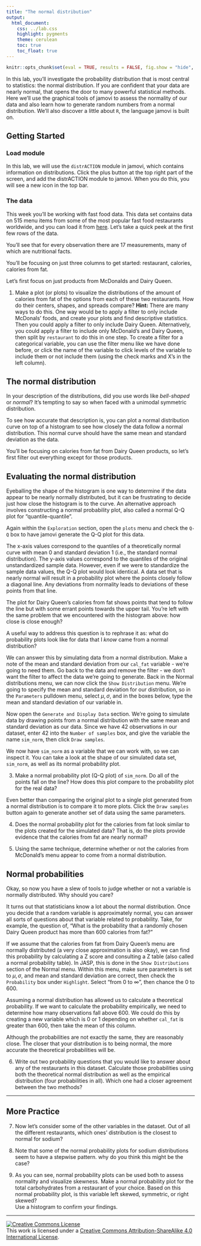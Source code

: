 ```yaml
---
title: "The normal distribution"
output:
  html_document:
    css: ../lab.css
    highlight: pygments
    theme: cerulean
    toc: true
    toc_float: true
---
```


```r
knitr::opts_chunk$set(eval = TRUE, results = FALSE, fig.show = "hide", message = FALSE)
```

In this lab, you'll investigate the probability distribution that is most central to statistics: the normal distribution.
If you are confident that your data are nearly normal, that opens the door to many powerful statistical methods.
Here we'll use the graphical tools of jamovi to assess the normality of our data and also learn how to generate random numbers from a normal distribution. We'll also discover a little about `R`, the language jamovi is built on.

## Getting Started

### Load module

In this lab, we will use the `distrACTION` module in jamovi, which contains information on distributions. Click the plus button at the top right part of the screen, and add the distrACTION module to jamovi. When you do this, you will see a new icon in the top bar.

### The data

This week you'll be working with fast food data.
This data set contains data on 515 menu items from some of the most popular fast food restaurants worldwide, and you can load it from [here](./data/fastfood.csv).
Let's take a quick peek at the first few rows of the data.

You'll see that for every observation there are 17 measurements, many of which are nutritional facts.

You'll be focusing on just three columns to get started: restaurant, calories, calories from fat.

Let's first focus on just products from McDonalds and Dairy Queen.

1.  Make a plot (or plots) to visualize the distributions of the amount of calories from fat of the options from each of these two restaurants. How do their centers, shapes, and spreads compare?
**Hint:** There are many ways to do this. One way would be to apply a filter to only include McDonals' foods, and create your plots and find descriptive statistics. Then you could apply a filter to only include Dairy Queen. Alternatively, you could apply a filter to include only McDonald's and Dairy Queen, then split by `restaurant` to do this in one step. To create a filter for a categorical variable, you can use the filter menu like we have done before, or click the name of the variable to click levels of the variable to include them or not include them (using the check marks and X's in the left column).

## The normal distribution

In your description of the distributions, did you use words like *bell-shaped* or *normal*?
It's tempting to say so when faced with a unimodal symmetric distribution.

To see how accurate that description is, you can plot a normal distribution curve on top of a histogram to see how closely the data follow a normal distribution.
This normal curve should have the same mean and standard deviation as the data.

You'll be focusing on calories from fat from Dairy Queen products, so let's first filter out everything except for those products.


<!-- can't do in jamovi

Open the `Distributions` menu and select `Normal` in the continuous section. We want to work with our actual data, so click `Generate and Display Data` to show those options. Move `cal_fat` into the `Get variable from data set` box so that we can inspect it further.

Next we want to compare this to the normal distribution, so open the `Assess Fit` section of this same page. Check the box `Histogram vs. theoreitcal pdf` to overlay a density histogram with a normal distribution with the same mean and standard deviation.

The difference between a frequency histogram and a density histogram is that while in a frequency histogram the *heights* of the bars add up to the total number of observations, in a density histogram the *areas* of the bars add up to 1.
The area of each bar can be calculated as simply the height *times* the width of the bar.
Using a density histogram allows us to properly overlay a normal distribution curve over the histogram since the curve is a normal probability density function that also has area under the curve of 1.
Frequency and density histograms both display the same exact shape; they only differ in their y-axis.
You can verify this by creating a frequency histogram of the same variable in the `Descriptives` menu. 

2.  Based on the this plot, does it appear that the data follow a nearly normal distribution? -->

## Evaluating the normal distribution

Eyeballing the shape of the histogram is one way to determine if the data appear to be nearly normally distributed, but it can be frustrating to decide just how close the histogram is to the curve.
An alternative approach involves constructing a normal probability plot, also called a normal Q-Q plot for "quantile-quantile".

Again within the `Exploration` section, open the `plots` menu and check the `Q-Q` box to have jamovi generate the Q-Q plot for this data.

The x-axis values correspond to the quantiles of a theoretically normal curve with mean 0 and standard deviation 1 (i.e., the standard normal distribution).
The y-axis values correspond to the quantiles of the original unstandardized sample data.
However, even if we were to standardize the sample data values, the Q-Q plot would look identical.
A data set that is nearly normal will result in a probability plot where the points closely follow a diagonal line.
Any deviations from normality leads to deviations of these points from that line.

The plot for Dairy Queen's calories from fat shows points that tend to follow the line but with some errant points towards the upper tail.
You're left with the same problem that we encountered with the histogram above: how close is close enough?

A useful way to address this question is to rephrase it as: what do probability plots look like for data that I *know* came from a normal distribution?

We can answer this by simulating data from a normal distribution. Make a note of the mean and standard deviation from our `cal_fat` variable - we're going to need them. Go back to the data and remove the filter - we don't want the filter to affect the data we're going to generate. Back in the Normal distributions menu, we can now click the `Show Distribution` menu. We're going to specify the mean and standard deviation for our distribution, so in the `Parameters` pulldown menu, select $\mu, \sigma$, and in the boxes below, type the mean and standard deviation of our variable in.

Now open the `Generate and Display Data` section. We're going to simulate data by drawing points from a normal distribution with the same mean and standard deviation as our data. Since we have 42 observations in our dataset, enter 42 into the `Number of samples` box, and give the variable the name `sim_norm`, then click `Draw samples`.

We now have `sim_norm` as a variable that we can work with, so we can inspect it. You can take a look at the shape of our simulated data set, `sim_norm`, as well as its normal probability plot.

3.  Make a normal probability plot (Q-Q plot) of `sim_norm`. Do all of the points fall on the line? How does this plot compare to the probability plot for the real data?

Even better than comparing the original plot to a single plot generated from a normal distribution is to compare it to more plots. Click the `Draw samples` button again to generate another set of data using the same parameters.

4.  Does the normal probability plot for the calories from fat look similar to the plots created for the simulated data?
    That is, do the plots provide evidence that the calories from fat are nearly normal?

5.  Using the same technique, determine whether or not the calories from McDonald's menu appear to come from a normal distribution.

## Normal probabilities

Okay, so now you have a slew of tools to judge whether or not a variable is normally distributed.
Why should you care?

It turns out that statisticians know a lot about the normal distribution.
Once you decide that a random variable is approximately normal, you can answer all sorts of questions about that variable related to probability.
Take, for example, the question of, "What is the probability that a randomly chosen Dairy Queen product has more than 600 calories from fat?"

If we assume that the calories from fat from Dairy Queen's menu are normally distributed (a very close approximation is also okay), we can find this probability by calculating a Z score and consulting a Z table (also called a normal probability table).
In JASP, this is done in the `Show Distributions` section of the Normal menu. Within this menu, make sure parameters is set to $\mu, \sigma$, and mean and standard deviation are correct, then check the `Probability` box under `Highlight`. Select "from 0 to $\infty$", then chance the 0 to 600.

Assuming a normal distribution has allowed us to calculate a theoretical probability.
If we want to calculate the probability empirically, we need to determine how many observations fall above 600. We could do this by creating a new variable which is 0 or 1 depending on whether `cal_fat` is greater than 600, then take the mean of this column.

Although the probabilities are not exactly the same, they are reasonably close.
The closer that your distribution is to being normal, the more accurate the theoretical probabilities will be.

6.  Write out two probability questions that you would like to answer about any of the restaurants in this dataset. Calculate those probabilities using both the theoretical normal distribution as well as the empirical distribution (four probabilities in all). Which one had a closer agreement between the two methods?

------------------------------------------------------------------------

## More Practice

7.  Now let's consider some of the other variables in the dataset.
    Out of all the different restaurants, which ones' distribution is the closest to normal for sodium?

8.  Note that some of the normal probability plots for sodium distributions seem to have a stepwise pattern.
    why do you think this might be the case?

9.  As you can see, normal probability plots can be used both to assess normality and visualize skewness.
    Make a normal probability plot for the total carbohydrates from a restaurant of your choice.
    Based on this normal probability plot, is this variable left skewed, symmetric, or right skewed?\
    Use a histogram to confirm your findings.

------------------------------------------------------------------------

<a rel="license" href="http://creativecommons.org/licenses/by-sa/4.0/">![Creative Commons License](https://i.creativecommons.org/l/by-sa/4.0/88x31.png){style="border-width:0"}</a><br />This work is licensed under a <a rel="license" href="http://creativecommons.org/licenses/by-sa/4.0/">Creative Commons Attribution-ShareAlike 4.0 International License</a>.
